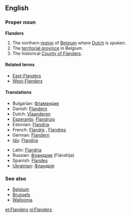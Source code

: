 ==English==

===Proper noun===
{{wikipedia|Flanders}}
'''Flanders'''

# The northern [[region]] of [[Belgium]] where [[Dutch]] is spoken.
# The [[territorial province]] in Belgium.
# The historical [[w:Flanders (county)|County of Flanders]].

====Related terms====
* [[East-Flanders]]
* [[West-Flanders]]

====Translations====
{{top}}
*Bulgarian: [[Фламандия]] {{f}}
*Danish: [[Flandern]]
*Dutch: [[Vlaanderen]] {{n}}
*[[Esperanto]]: [[Flandrujo]]
*Estonian: [[Flandria]]
*French: [[Flandre]] {{f}}, [[Flandres]] {{f}} {{p}}
*German: [[Flandern]] {{n}}
*[[Ido]]: [[Flandria]]
{{mid}}
*Latin: [[Flandria]] {{f}}
*Russian: [[Фландрия]] (Flándrija) {{f}}
*Spanish: [[Flandes]] {{m}}
*[[Ukrainian]]: [[Фландрія]] {{f}}
{{bottom}}

===See also===
* [[Belgium]]
* [[Brussels]]
* [[Walloonia]]

[[et:Flanders]]
[[nl:Flanders]]